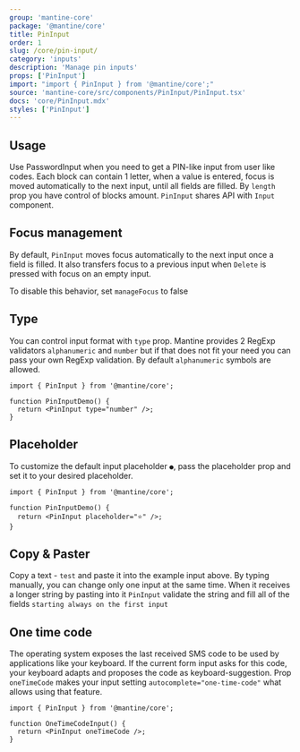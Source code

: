```yaml
---
group: 'mantine-core'
package: '@mantine/core'
title: PinInput
order: 1
slug: /core/pin-input/
category: 'inputs'
description: 'Manage pin inputs'
props: ['PinInput']
import: "import { PinInput } from '@mantine/core';"
source: 'mantine-core/src/components/PinInput/PinInput.tsx'
docs: 'core/PinInput.mdx'
styles: ['PinInput']
---
```



## Usage

Use PasswordInput when you need to get a PIN-like input from user like codes.
Each block can contain 1 letter, when a value is entered, focus is moved automatically to the next input, until all fields are filled.
By `length` prop you have control of blocks amount. `PinInput` shares API with `Input` component.

<Demo data={PinInputDemos.usage} />

## Focus management

By default, `PinInput` moves focus automatically to the next input once a field is filled.
It also transfers focus to a previous input when `Delete` is pressed with focus on an empty input.

To disable this behavior, set `manageFocus` to false

<Demo data={PinInputDemos.focus} />

## Type

You can control input format with `type` prop. Mantine provides 2
RegExp validators `alphanumeric` and `number` but if that does not fit your need you can pass your own RegExp validation.
By default `alphanumeric` symbols are allowed.

```tsx
import { PinInput } from '@mantine/core';

function PinInputDemo() {
  return <PinInput type="number" />;
}
```

## Placeholder

To customize the default input placeholder `●`, pass the placeholder prop and set it to your desired placeholder.

<Demo data={PinInputDemos.placeholder} />

```tsx
import { PinInput } from '@mantine/core';

function PinInputDemo() {
  return <PinInput placeholder="⭐️" />;
}
```

## Copy & Paster

Copy a text - `test` and paste it into the example input above.
By typing manually, you can change only one input at the same time. When it receives a longer string by pasting into it `PinInput` validate the string and fill all of the fields `starting always on the first input`

<Demo data={PinInputDemos.usage} />

## One time code

The operating system exposes the last received SMS code to be used by applications like your keyboard.
If the current form input asks for this code, your keyboard adapts and proposes the code as keyboard-suggestion.
Prop `oneTimeCode` makes your input setting `autocomplete="one-time-code"` what allows using that feature.

```tsx
import { PinInput } from '@mantine/core';

function OneTimeCodeInput() {
  return <PinInput oneTimeCode />;
}
```
